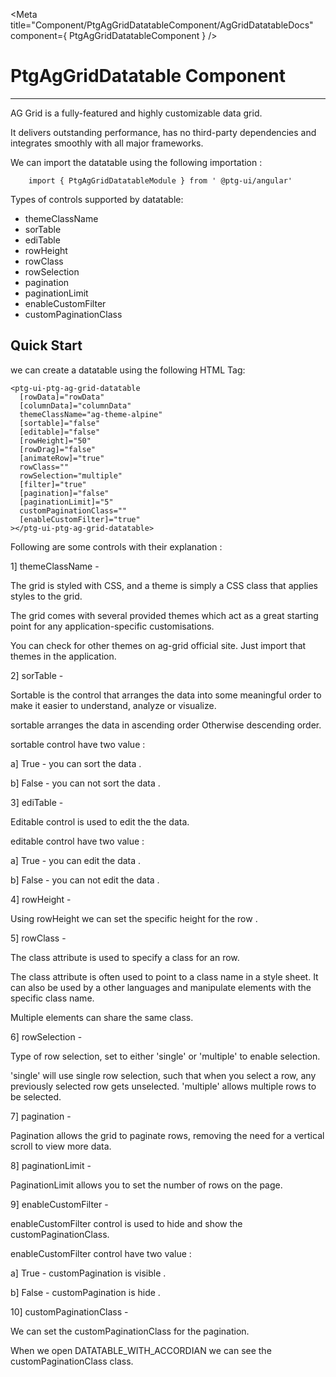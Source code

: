 


 <Meta title="Component/PtgAgGridDatatableComponent/AgGridDatatableDocs" component={ PtgAgGridDatatableComponent }    />



 # PtgAgGridDatatable Component

 ---


 AG Grid is a fully-featured and highly customizable data grid.
 
 It delivers outstanding performance, has no third-party dependencies and integrates smoothly with all major frameworks.


 We can import the datatable using the following importation : 

```
    import { PtgAgGridDatatableModule } from ' @ptg-ui/angular'
```    

 Types of controls supported by datatable:

 - themeClassName
 - sorTable
 - ediTable
 - rowHeight
 - rowClass
 - rowSelection
 - pagination
 - paginationLimit
 - enableCustomFilter
 - customPaginationClass



 
 ## Quick Start
 
 we can create a datatable using the following HTML Tag: 


```
<ptg-ui-ptg-ag-grid-datatable
  [rowData]="rowData"
  [columnData]="columnData"
  themeClassName="ag-theme-alpine"
  [sortable]="false"
  [editable]="false"
  [rowHeight]="50"
  [rowDrag]="false"
  [animateRow]="true"
  rowClass=""
  rowSelection="multiple"
  [filter]="true"
  [pagination]="false"
  [paginationLimit]="5"
  customPaginationClass=""
  [enableCustomFilter]="true"
></ptg-ui-ptg-ag-grid-datatable>

```


Following are some controls with their explanation :

1] themeClassName - 

The grid is styled with CSS, and a theme is simply a CSS class that applies styles to the grid.

The grid comes with several provided themes which act as a great starting point for any application-specific customisations. 

You can check for other themes on ag-grid official site. Just import that themes in the application.

<Canvas><Story id="component-ptgaggriddatatablecomponent--theme-class-name" /></Canvas>


2] sorTable -

Sortable is the control that arranges the data into some meaningful order to make it easier to understand, analyze or visualize.

sortable arranges the data in ascending order Otherwise descending order.

sortable control have two value :

a] True - you can sort the data .

b] False - you can not sort the data .

<Canvas><Story id="component-ptgaggriddatatablecomponent--sortable" /></Canvas>


3] ediTable -

Editable control is used to edit the the data.

editable control have two value :

a] True - you can edit the data .

b] False - you can not edit the data .

<Canvas><Story id="component-ptgaggriddatatablecomponent--editable" /></Canvas>


4] rowHeight -

Using rowHeight we can set the specific height for the row .    

<Canvas><Story id="component-ptgaggriddatatablecomponent--row-height" /></Canvas>


5] rowClass -

The class attribute is used to specify a class for an row.

The class attribute is often used to point to a class name in a style sheet. It can also be used by a other languages and manipulate elements with the specific class name.

Multiple elements can share the same class.


<Canvas><Story id="component-ptgaggriddatatablecomponent--row-class" /></Canvas>


6] rowSelection - 

Type of row selection, set to either 'single' or 'multiple' to enable selection. 
 
'single' will use single row selection, such that when you select a row, any previously selected row gets unselected. 'multiple' allows multiple rows to be selected.


<Canvas><Story id="component-ptgaggriddatatablecomponent--row-selection" /></Canvas>


7] pagination - 

Pagination allows the grid to paginate rows, removing the need for a vertical scroll to view more data.

<Canvas><Story id="component-ptgaggriddatatablecomponent--pagination" /></Canvas>  


8] paginationLimit -
  
PaginationLimit allows you to set the number of rows on the page.

<Canvas><Story id="component-ptgaggriddatatablecomponent--pagination-limit" /></Canvas>   


9] enableCustomFilter - 

enableCustomFilter control is used to hide and show the customPaginationClass.  
  
enableCustomFilter control have two value :

a] True - customPagination is visible .

b] False - customPagination is hide .


<Canvas><Story id="component-ptgaggriddatatablecomponent--enable-custom-filter" /></Canvas>



10] customPaginationClass -

  We can set the customPaginationClass for the pagination.

  When we open DATATABLE_WITH_ACCORDIAN we can see the  customPaginationClass class.
 

 <Canvas><Story id="component-ptgaggriddatatablecomponent--custom-pagination-class" /></Canvas>   